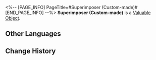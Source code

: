 <%-- [PAGE_INFO]
PageTitle=#Superimposer (Custom-made)#
[END_PAGE_INFO] --%>
{{Item Infobox
|id          = 271
|image       = Item Superimposer (Custom-made).png
|type        = Valuable Object
|invCategory = Valuables
|rarity      = 5
|effect      = A special gadget made by Herta. It can Superimpose special Light Cones obtained from the Simulated Universe.
|description = A special gadget made by Herta. Its principles are not stated.
}}
{{Description|''"Be grateful, (Trailblazer). I've prepared everything for you."''}}
'''Superimposer (Custom-made)''' is a [[Valuable Object]].

==Other Languages==
{{Other Languages
|en   = Superimposer (Custom-made)
|zhs  = 叠影器（特制）
|zht  = 疊影器（特製）
|ja   = 重畳機（特製）
|ko   = 중첩기(특제)
|es   = Superponedor (personalizado)
|fr   = Superposeur (sur mesure)
|ru   = Накладыватель (спецзаказ)
|th   = Superimposer (Custom-made)
|vi   = Máy Tích Tầng (Đặc Chế)
|de   = Bündelungsgerät (maßgefertigt)
|id   = Superimposer (Custom-made)
|pt   = Sobrepositor (Personalizado)
}}

==Change History==
{{Change History|1.0}}